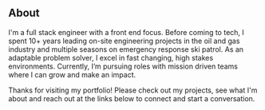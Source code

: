 ## About

> 

I'm a full stack engineer with a front end focus. Before coming to tech, I spent 10+ years leading on-site engineering projects in the oil and gas industry and multiple seasons on emergency response ski patrol. As an adaptable problem solver, I excel in fast changing, high stakes environments. Currently, I’m pursuing roles with mission driven teams where I can grow and make an impact.

Thanks for visiting my portfolio! 
Please check out my projects, see what I'm about and reach out at the links below to connect and start a conversation.